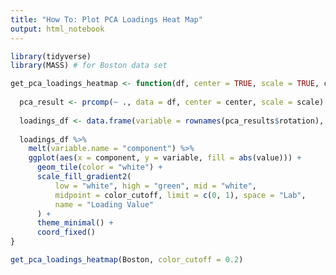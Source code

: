 ```yaml
---
title: "How To: Plot PCA Loadings Heat Map"
output: html_notebook
---
```

  
```r
library(tidyverse)
library(MASS) # for Boston data set
```

```r
get_pca_loadings_heatmap <- function(df, center = TRUE, scale = TRUE, color_cutoff) {
  
  pca_result <- prcomp(~ ., data = df, center = center, scale = scale)
  
  loadings_df <- data.frame(variable = rownames(pca_results$rotation), pca_results$rotation)
  
  loadings_df %>%
    melt(variable.name = "component") %>% 
    ggplot(aes(x = component, y = variable, fill = abs(value))) +
      geom_tile(color = "white") +
      scale_fill_gradient2(
          low = "white", high = "green", mid = "white",
          midpoint = color_cutoff, limit = c(0, 1), space = "Lab",
          name = "Loading Value"
      ) +
      theme_minimal() +
      coord_fixed()
}

get_pca_loadings_heatmap(Boston, color_cutoff = 0.2)
```





